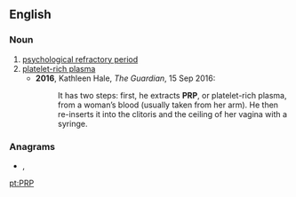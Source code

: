 
{{also|PrP}}
==English==

===Noun===

{{head|en|noun}}

# [[psychological refractory period]]
# [[platelet-rich plasma]]
#*'''2016''', Kathleen Hale, ''The Guardian'', 15 Sep 2016:
#*:It has two steps: first, he extracts '''PRP''', or platelet-rich plasma, from a woman’s blood (usually taken from her arm). He then re-inserts it into the clitoris and the ceiling of her vagina with a syringe.

===Anagrams===
* {{l|en|p.pr.}}, {{l|en|RPP}}

[[pt:PRP]]